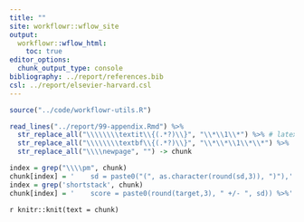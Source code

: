```yaml
---
title: ""
site: workflowr::wflow_site
output:
  workflowr::wflow_html:
    toc: true
editor_options:
  chunk_output_type: console
bibliography: ../report/references.bib
csl: ../report/elsevier-harvard.csl
---
```


```r
source("../code/workflowr-utils.R")
```

```r
read_lines("../report/99-appendix.Rmd") %>%
  str_replace_all("\\\\\\\\textit\\{(.*?)\\}", "\\*\\1\\*") %>% # latex to markdown
  str_replace_all("\\\\\\\\textbf\\{(.*?)\\}", "\\*\\*\\1\\*\\*") %>%
  str_replace_all("\\\\newpage", "") -> chunk

index = grep("\\\\pm", chunk)
chunk[index] = '    sd = paste0("(", as.character(round(sd,3)), ")"),'
index = grep('shortstack', chunk)
chunk[index] = '    score = paste0(round(target,3), " +/- ", sd)) %>%'
```

`r knitr::knit(text = chunk)`


